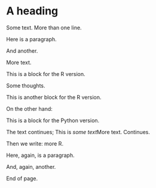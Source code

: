 # A heading

Some text.
More than one line.

::: {.notebook name="first_notebook"}
Here is a paragraph.

And another.
:::

More text.

::: r
This is a block for the R version.
:::

Some thoughts.

::: r
This is another block for the R version.
:::

On the other hand:

::: python
This is a block for the Python version.
:::

The text continues; [This is *some text*]{.r}[More text]{.python}.  Continues.

Then we write: [more R]{.r}.

::: {.notebook name="second_notebook"}
Here, again, is a paragraph.

And, again, another.
:::

End of page.
